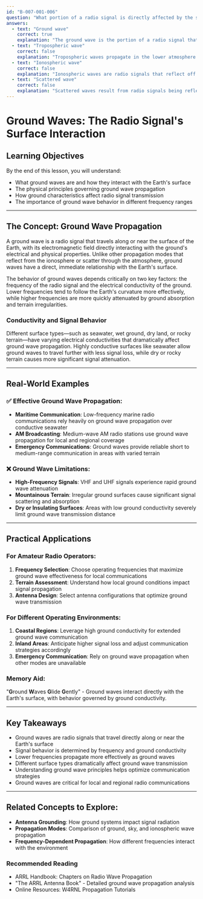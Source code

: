 ```yaml
---
id: "B-007-001-006"
question: "What portion of a radio signal is directly affected by the surface of the Earth?"
answers:
  - text: "Ground wave"
    correct: true
    explanation: "The ground wave is the portion of a radio signal that travels directly along or near the Earth's surface, with its electromagnetic field directly interacting with the ground's electrical and physical characteristics. This wave is directly influenced by the ground's conductivity, terrain, and composition, causing signal absorption, refraction, and attenuation depending on the surface conditions."
  - text: "Tropospheric wave"
    correct: false
    explanation: "Tropospheric waves propagate in the lower atmosphere (troposphere) and are affected by atmospheric conditions like temperature and moisture, not directly by the Earth's surface. These waves can be influenced by atmospheric ducting and scatter, but they do not have the same immediate surface interaction as ground waves."
  - text: "Ionospheric wave"
    correct: false
    explanation: "Ionospheric waves are radio signals that reflect off or are refracted by the ionized layers of the upper atmosphere, typically at much higher altitudes. These waves are influenced by solar radiation and ionospheric conditions, not by the immediate surface of the Earth, and they can travel much farther than ground waves."
  - text: "Scattered wave"
    correct: false
    explanation: "Scattered waves result from radio signals being reflected, diffracted, or deflected by various objects or irregularities in the propagation path, but they are not specifically defined by direct interaction with the Earth's surface. Scattering can occur in the atmosphere, from terrain features, or other obstacles, but it is not the primary wave type directly affected by the ground."
---
```


# Ground Waves: The Radio Signal's Surface Interaction

## Learning Objectives
By the end of this lesson, you will understand:
- What ground waves are and how they interact with the Earth's surface
- The physical principles governing ground wave propagation
- How ground characteristics affect radio signal transmission
- The importance of ground wave behavior in different frequency ranges

---

## The Concept: Ground Wave Propagation

A ground wave is a radio signal that travels along or near the surface of the Earth, with its electromagnetic field directly interacting with the ground's electrical and physical properties. Unlike other propagation modes that reflect from the ionosphere or scatter through the atmosphere, ground waves have a direct, immediate relationship with the Earth's surface.

The behavior of ground waves depends critically on two key factors: the frequency of the radio signal and the electrical conductivity of the ground. Lower frequencies tend to follow the Earth's curvature more effectively, while higher frequencies are more quickly attenuated by ground absorption and terrain irregularities.

### Conductivity and Signal Behavior

Different surface types—such as seawater, wet ground, dry land, or rocky terrain—have varying electrical conductivities that dramatically affect ground wave propagation. Highly conductive surfaces like seawater allow ground waves to travel further with less signal loss, while dry or rocky terrain causes more significant signal attenuation.

---

## Real-World Examples

### ✅ Effective Ground Wave Propagation:
- **Maritime Communication**: Low-frequency marine radio communications rely heavily on ground wave propagation over conductive seawater
- **AM Broadcasting**: Medium-wave AM radio stations use ground wave propagation for local and regional coverage
- **Emergency Communications**: Ground waves provide reliable short to medium-range communication in areas with varied terrain

### ❌ Ground Wave Limitations:
- **High-Frequency Signals**: VHF and UHF signals experience rapid ground wave attenuation
- **Mountainous Terrain**: Irregular ground surfaces cause significant signal scattering and absorption
- **Dry or Insulating Surfaces**: Areas with low ground conductivity severely limit ground wave transmission distance

---

## Practical Applications

### For Amateur Radio Operators:
1. **Frequency Selection**: Choose operating frequencies that maximize ground wave effectiveness for local communications
2. **Terrain Assessment**: Understand how local ground conditions impact signal propagation
3. **Antenna Design**: Select antenna configurations that optimize ground wave transmission

### For Different Operating Environments:
1. **Coastal Regions**: Leverage high ground conductivity for extended ground wave communication
2. **Inland Areas**: Anticipate higher signal loss and adjust communication strategies accordingly
3. **Emergency Communication**: Rely on ground wave propagation when other modes are unavailable

### Memory Aid:
"**G**round **W**aves **G**lide **G**ently" - Ground waves interact directly with the Earth's surface, with behavior governed by ground conductivity.

---

## Key Takeaways

- Ground waves are radio signals that travel directly along or near the Earth's surface
- Signal behavior is determined by frequency and ground conductivity
- Lower frequencies propagate more effectively as ground waves
- Different surface types dramatically affect ground wave transmission
- Understanding ground wave principles helps optimize communication strategies
- Ground waves are critical for local and regional radio communications

---

## Related Concepts to Explore:
- **Antenna Grounding**: How ground systems impact signal radiation
- **Propagation Modes**: Comparison of ground, sky, and ionospheric wave propagation
- **Frequency-Dependent Propagation**: How different frequencies interact with the environment

### Recommended Reading
- ARRL Handbook: Chapters on Radio Wave Propagation
- "The ARRL Antenna Book" - Detailed ground wave propagation analysis
- Online Resources: W4RNL Propagation Tutorials
